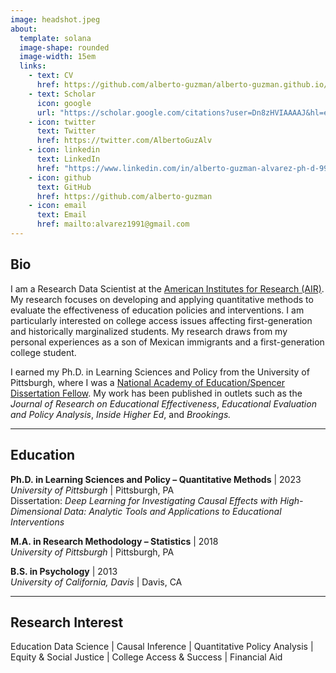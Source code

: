 ```yaml
---
image: headshot.jpeg
about:
  template: solana
  image-shape: rounded
  image-width: 15em
  links:
    - text: CV
      href: https://github.com/alberto-guzman/alberto-guzman.github.io/blob/master/Alberto%20Guzman-Alvarez%20CV%200323.pdf
    - text: Scholar
      icon: google
      url: "https://scholar.google.com/citations?user=Dn8zHVIAAAAJ&hl=en"
    - icon: twitter
      text: Twitter
      href: https://twitter.com/AlbertoGuzAlv
    - icon: linkedin
      text: LinkedIn
      href: "https://www.linkedin.com/in/alberto-guzman-alvarez-ph-d-99239a5a/"
    - icon: github
      text: GitHub
      href: https://github.com/alberto-guzman
    - icon: email
      text: Email
      href: mailto:alvarez1991@gmail.com
---
```


::: {.column-page}

## Bio

I am a Research Data Scientist at the [American Institutes for Research (AIR)](https://www.air.org/). My research focuses on developing and applying quantitative methods to evaluate the effectiveness of education policies and interventions. I am particularly interested on college access issues affecting first-generation and historically marginalized students. My research draws from my personal experiences as a son of Mexican immigrants and a first-generation college student.

I earned my Ph.D. in Learning Sciences and Policy from the University of Pittsburgh, where I was a [National Academy of Education/Spencer Dissertation Fellow](https://naeducation.org/2021-naed-spencer-dissertation-fellows/). My work has been published in outlets such as the *Journal of Research on Educational Effectiveness*, *Educational Evaluation and Policy Analysis*, *Inside Higher Ed*, and *Brookings.*

:::{#hero-heading}

***

## Education

<p></p>

**Ph.D. in Learning Sciences and Policy -- Quantitative Methods** | 2023 \
*University of Pittsburgh* | Pittsburgh, PA \
Dissertation: *Deep Learning for Investigating Causal Effects with High-Dimensional Data: Analytic Tools and Applications to Educational Interventions*

**M.A. in Research Methodology -- Statistics** | 2018 \
*University of Pittsburgh* | Pittsburgh, PA \

**B.S. in Psychology** | 2013 \
*University of California, Davis* | Davis, CA


<p></p>

:::

***


## Research Interest

Education Data Science | Causal Inference | Quantitative Policy Analysis | Equity & Social Justice | College Access & Success | Financial Aid

:::
